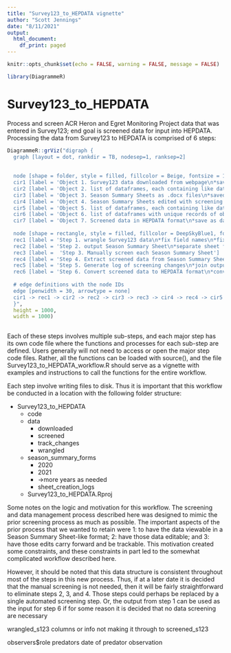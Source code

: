 ```yaml
---
title: "Survey123_to_HEPDATA vignette"
author: "Scott Jennings"
date: "8/11/2021"
output:
  html_document:
    df_print: paged
---
```


```r
knitr::opts_chunk$set(echo = FALSE, warning = FALSE, message = FALSE)
```

```r
library(DiagrammeR)

```
# Survey123_to_HEPDATA
Process and screen ACR Heron and Egret Monitoring Project data that was entered in Survey123; end goal is screened data for input into HEPDATA. Processing the data from Survey123 to HEPDATA is comprised of 6 steps:
```r
DiagrammeR::grViz("digraph {
  graph [layout = dot, rankdir = TB, nodesep=1, ranksep=2]
  
  
  node [shape = folder, style = filled, fillcolor = Beige, fontsize = 100] 
  cir1 [label = 'Object 1. Survey123 data downloaded from webpage\n*saved as data/downloaded/HEP_[year]_[version number]']
  cir2 [label = 'Object 2. list of dataframes, each containing like data\n*saved as data/wrangled/wrangled_s123_[year]']
  cir3 [label = 'Object 3. Season Summary Sheets as .docx files\n*saved to season_summary_forms/[year]/[colony code]_[year]_[species code]']
  cir4 [label = 'Object 4. Season Summary Sheets edited with screening changes as .docx files\n*change file name to season_summary_forms/[year]/[colony code]_[year]_[species code]_screened1 or screened2,\nwith final number reflecting number of times sheet screened']
  cir5 [label = 'Object 5. list of dataframes, each containing like data\n*saved as data/screened/screened_s123_[year]']
  cir6 [label = 'Object 6. list of dataframes with unique records of objects 2 and 4\n*save output as data/track_changes/track_changes_s123_[year]']
  cir7 [label = 'Object 7. Screened data in HEPDATA format\n*save as data/as_HEPDATA/as_HEPDATA_[year]']
  
  node [shape = rectangle, style = filled, fillcolor = DeepSkyBlue1, fontsize = 100]        
  rec1 [label = 'Step 1. wrangle Survey123 data\n*fix field names\n*fix date fields\n*separate like data types']
  rec2 [label = 'Step 2. output Season Summary Sheet\n*separate sheet for each colony X species combination with at least 1 nest']
  rec3 [label =  'Step 3. Manually screen each Season Summary Sheet']
  rec4 [label = 'Step 4. Extract screened data from Season Summary Sheets\n*reshape to list of dataframes with same structure as output of step 1']
  rec5 [label = 'Step 5. Generate log of screening changes\n*join output of step 1 and step 4\n*identify records that exist in step 4 output but not step 1 output as those that were changed during screening']
  rec6 [label = 'Step 6. Convert screened data to HEPDATA format\n*convert back to a single, wide dataframe\n*change names to match HEPDATA']
  
  # edge definitions with the node IDs
  edge [penwidth = 30, arrowtype = none]
  cir1 -> rec1 -> cir2 -> rec2 -> cir3 -> rec3 -> cir4 -> rec4 -> cir5 -> rec5 -> cir6 -> rec6 -> cir7
  }",
  height = 1000,
  width = 1000)
  
```

Each of these steps involves multiple sub-steps, and each major step has its own code file where the functions and processes for each sub-step are defined. Users generally will not need to access or open the major step code files. Rather, all the functions can be loaded with source(), and the file Survey123_to_HEPDATA_workflow.R should serve as a vignette with examples and instructions to call the functions for the entire workflow.

Each step involve writing files to disk. Thus it is important that this workflow be conducted in a location with the following folder structure:  
  
* Survey123_to_HEPDATA
    + code
    + data
        - downloaded
        - screened
        - track_changes
        - wrangled
    + season_summary_forms
        - 2020
        - 2021
        - ->more years as needed
        - sheet_creation_logs
    + Survey123_to_HEPDATA.Rproj




Some notes on the logic and motivation for this workflow.
The screening and data management process described here was designed to mimic the prior screening process as much as possible. The important aspects of the prior process that we wanted to retain  were 1: to have the data viewable in a Season Summary Sheet-like format; 2: have those data editable; and 3: have those edits carry forward and be trackable. This motivation created some constraints, and these constraints in part led to the somewhat complicated workflow described here.

However, it should be noted that this data structure is consistent throughout most of the steps in this new process. Thus, if at a later date it is decided that the manual screening is not needed, then it will be fairly straightforward to eliminate steps 2, 3, and 4. Those steps could perhaps be replaced by a single automated screening step. Or, the output from step 1 can be used as the input for step 6 if for some reason it is decided that no data screening are necessary

wrangled_s123 columns or info not making it through to screened_s123

observers$role
predators date of predator observation
